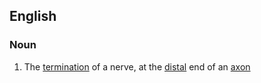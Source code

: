 ==English==

===Noun===
{{en-noun|sg=[[nerve]] [[ending]]}}

# The [[termination]] of a nerve, at the [[distal]] end of an [[axon]]